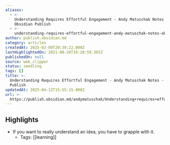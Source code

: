 ```yaml
---
aliases:
  - >-
    Understanding Requires Effortful Engagement - Andy Matuschak Notes -
    Obsidian Publish
  - >-
    understanding-requires-effortful-engagement-andy-matuschak-notes-obsidian-publish
author: publish.obsidian.md
category: articles
createdAt: 2025-02-09T20:38:22.000Z
lastHighlightedOn: 2021-08-26T16:28:59.365Z
publishedOn: null
source: web_clipper
status: seedling
tags: []
title: >-
  Understanding Requires Effortful Engagement - Andy Matuschak Notes - Obsidian
  Publish
updatedAt: 2025-04-12T15:55:15.000Z
url: >-
  https://publish.obsidian.md/andymatuschak/Understanding+requires+effortful+engagement
---
```

## Highlights

- If you want to really understand an idea, you have to grapple with it.
    - Tags: [[learning]]
